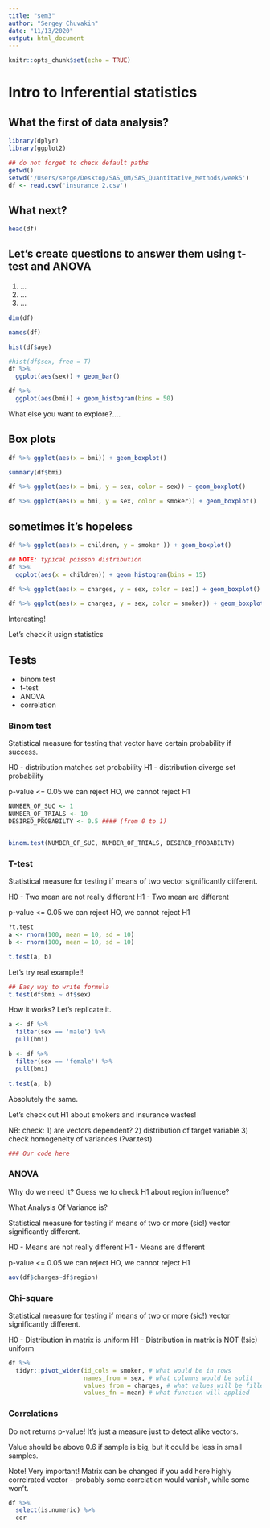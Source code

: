 ```yaml
---
title: "sem3"
author: "Sergey Chuvakin"
date: "11/13/2020"
output: html_document
---
```


```r
knitr::opts_chunk$set(echo = TRUE)
```

# Intro to Inferential statistics

## What the first of data analysis?

```r
library(dplyr)
library(ggplot2)
```


```r
## do not forget to check default paths
getwd()
setwd('/Users/serge/Desktop/SAS_QM/SAS_Quantitative_Methods/week5')
df <- read.csv('insurance 2.csv')
```

## What next?

```r
head(df)
```
## Let's create questions to answer them using t-test and ANOVA

1) ...
2) ...
3) ...

```r
dim(df)
```
```r
names(df)
```


```r
hist(df$age)
```

```r
#hist(df$sex, freq = T)
df %>% 
  ggplot(aes(sex)) + geom_bar()
```
```r
df %>% 
  ggplot(aes(bmi)) + geom_histogram(bins = 50)
```
What else you want to explore?....

## Box plots

```r
df %>% ggplot(aes(x = bmi)) + geom_boxplot()
```
```r
summary(df$bmi)
```


```r
df %>% ggplot(aes(x = bmi, y = sex, color = sex)) + geom_boxplot()
```

```r
df %>% ggplot(aes(x = bmi, y = sex, color = smoker)) + geom_boxplot()
```


## sometimes it's hopeless

```r
df %>% ggplot(aes(x = children, y = smoker )) + geom_boxplot()
```
```r

## NOTE: typical poisson distribution 
df %>% 
  ggplot(aes(x = children)) + geom_histogram(bins = 15)
```

```r
df %>% ggplot(aes(x = charges, y = sex, color = sex)) + geom_boxplot()
```
```r
df %>% ggplot(aes(x = charges, y = sex, color = smoker)) + geom_boxplot()
```

Interesting!

Let's check it usign statistics

## Tests
 - binom test 
 - t-test
 - ANOVA
 - correlation
 
### Binom test
Statistical measure for testing that vector have certain probability if success.

H0 - distribution matches set probability
H1 - distribution diverge set probability

p-value <= 0.05 we can reject HO, we cannot reject H1

```r
NUMBER_OF_SUC <- 1
NUMBER_OF_TRIALS <- 10
DESIRED_PROBABILTY <- 0.5 #### (from 0 to 1)


binom.test(NUMBER_OF_SUC, NUMBER_OF_TRIALS, DESIRED_PROBABILTY)
```

### T-test

Statistical measure for testing if means of two vector significantly different.

H0 - Two mean are not really different 
H1 - Two mean are different 

p-value <= 0.05 we can reject HO, we cannot reject H1

```r
?t.test
a <- rnorm(100, mean = 10, sd = 10)
b <- rnorm(100, mean = 10, sd = 10)

t.test(a, b)
```

Let's try real example!!

```r
## Easy way to write formula
t.test(df$bmi ~ df$sex) 
```

How it works? Let's replicate it.

```r
a <- df %>% 
  filter(sex == 'male') %>% 
  pull(bmi)

b <- df %>% 
  filter(sex == 'female') %>% 
  pull(bmi)

t.test(a, b)
```

Absolutely the same. 

Let's check out H1 about smokers and insurance wastes!

NB: check:
1) are vectors dependent?
2) distribution of target variable
3) check homogeneity of variances (?var.test)

```r
### Our code here 
```


### ANOVA

Why do we need it? Guess we to check H1 about region influence? 

What Analysis Of Variance is? 

Statistical measure for testing if means of two or more (sic!) vector significantly different.

H0 - Means are not really different 
H1 - Means are different 

p-value <= 0.05 we can reject HO, we cannot reject H1

```r
aov(df$charges~df$region)
```


### Chi-square 

Statistical measure for testing if means of two or more (sic!) vector significantly different.

H0 - Distribution in matrix is uniform 
H1 - Distribution in matrix is NOT (!sic) uniform 

```r
df %>% 
  tidyr::pivot_wider(id_cols = smoker, # what would be in rows
                     names_from = sex, # what columns would be split
                     values_from = charges, # what values will be filled
                     values_fn = mean) # what function will applied
```



### Correlations

Do not returns p-value! It's just a measure just to detect alike vectors. 

Value should be above 0.6 if sample is big, but it could be less in small samples. 

Note! Very important! Matrix can be changed if you add here highly correlrated vector - probably some correlation would vanish, while some won't. 

```r
df %>% 
  select(is.numeric) %>% 
  cor 
```













